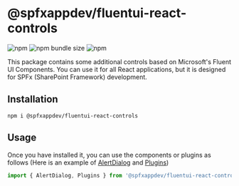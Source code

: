 
<Meta title="Getting started" />

# @spfxappdev/fluentui-react-controls

![npm](https://img.shields.io/npm/v/@spfxappdev/fluentui-react-controls) ![npm bundle size](https://img.shields.io/bundlephobia/min/@spfxappdev/fluentui-react-controls) ![npm](https://img.shields.io/npm/dm/@spfxappdev/fluentui-react-controls)

This package contains some additional controls based on Microsoft's Fluent UI Components. You can use it for all React applications, but it is designed for SPFx (SharePoint Framework) development.

## Installation

`npm i @spfxappdev/fluentui-react-controls`

## Usage

Once you have installed it, you can use the components or plugins as follows (Here is an example of [AlertDialog](?path=/docs/components-dialog--docs) and [Plugins](?path=/docs/plugins-getting-started-with-plugins--docs))

```typescript
import { AlertDialog, Plugins } from '@spfxappdev/fluentui-react-controls';
```

